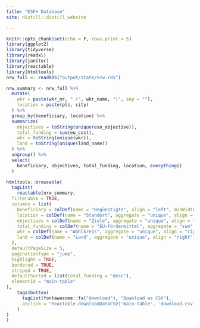 ```yaml
---
title: "ESF+ Database"
site: distill::distill_website

---
```


```r
knitr::opts_chunk$set(echo = F, rows.print = 5)
library(ggplot2)
library(tidyverse)
library(readxl)
library(janitor)
library(reactable)
library(htmltools)
nrw_full <- readRDS("output/state/nrw.rds")
```

```r
nrw_summary <- nrw_full %>%
  mutate(
    wkr = paste(wkr_nr, " (", wkr_name, ")", sep = ""),
    location = paste(plz, city)
  ) %>%
  group_by(beneficiary, location) %>%
  summarize(
    objectives = toString(unique(eso_objective)),
    total_funding = sum(eu_cost),
    wkr = toString(unique(wkr)),
    land = toString(unique(land_name))
  ) %>%
  ungroup() %>%
  select(
    beneficiary, objectives, total_funding, location, everything()
  )

htmltools::browsable(
  tagList(
    reactable(nrw_summary,
  filterable = TRUE,
  columns = list(
    beneficiary = colDef(name = "Begünstigte", align = "left", minWidth = 200),
    location = colDef(name = "Standort", aggregate = "unique", align = "right"),
    objectives = colDef(name = "Ziele", aggregate = "unique", align = "left"),
    total_funding = colDef(name = "EU-Fördermittel", aggregate = "sum", align = "right", format = colFormat(prefix = "€", separators = TRUE, digits = 2, locales = "de-DE")),
    wkr = colDef(name = "Wahlkreis", aggregate = "unique", align = "right"),
    land = colDef(name = "Land", aggregate = "unique", align = "right")
  ),
  defaultPageSize = 5,
  paginationType = "jump",
  highlight = TRUE,
  bordered = TRUE, 
  striped = TRUE,
  defaultSorted = list(total_funding = "desc"),
  elementId = "main-table"
),
    tags$button(
      tagList(fontawesome::fa("download"), "Download as CSV"),
      onclick = "Reactable.downloadDataCSV('main-table', 'download.csv')"
    )
)
)
```

